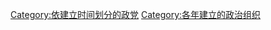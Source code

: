 {{Commonscat|Political parties by year of establishment}}

[[Category:依建立时间划分的政党|Category:依建立时间划分的政党]]
[[Category:各年建立的政治组织|Category:各年建立的政治组织]]